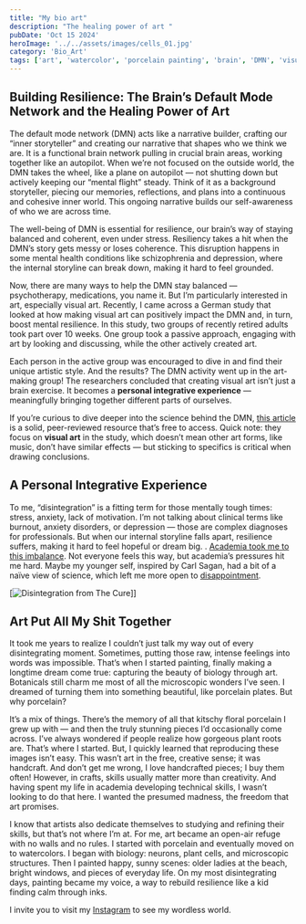 ```yaml
---
title: "My bio art"
description: "The healing power of art "
pubDate: 'Oct 15 2024'
heroImage: '../../assets/images/cells_01.jpg'
category: 'Bio_Art'
tags: ['art', 'watercolor', 'porcelain painting', 'brain', 'DMN', 'visual art', 'default mode network']
---
```

## Building Resilience: The Brain’s Default Mode Network and the Healing Power of Art

The default mode network (DMN) acts like a narrative builder, crafting our “inner storyteller” and creating our narrative that shapes who we think we are. It is a functional brain network pulling in crucial brain areas, working together like an autopilot. When we’re not focused on the outside world, the DMN takes the wheel, like a plane on autopilot — not shutting down but actively keeping our “mental flight” steady. Think of it as a background storyteller, piecing our memories, reflections, and plans into a continuous and cohesive inner world. This ongoing narrative builds our self-awareness of who we are across time.

The well-being of DMN is essential for resilience, our brain’s way of staying balanced and coherent, even under stress. Resiliency takes a hit when the DMN’s story gets messy or loses coherence. This disruption happens in some mental health conditions like schizophrenia and depression, where the internal storyline can break down, making it hard to feel grounded.

Now, there are many ways to help the DMN stay balanced — psychotherapy, medications, you name it. But I’m particularly interested in art, especially visual art. Recently, I came across a German study that looked at how making visual art can positively impact the DMN and, in turn, boost mental resilience. In this study, two groups of recently retired adults took part over 10 weeks. One group took a passive approach, engaging with art by looking and discussing, while the other actively created art.

Each person in the active group was encouraged to dive in and find their unique artistic style. And the results? The DMN activity went up in the art-making group! The researchers concluded that creating visual art isn’t just a brain exercise. It becomes a **personal integrative experience** — meaningfully bringing together different parts of ourselves.

If you’re curious to dive deeper into the science behind the DMN, [this article](https://journals.plos.org/plosone/article?id=10.1371/journal.pone.0101035&ref=popsugar.com&=___psv__p_45297898__t_w_) is a solid, peer-reviewed resource that’s free to access. Quick note: they focus on **visual art** in the study, which doesn’t mean other art forms, like music, don’t have similar effects — but sticking to specifics is critical when drawing conclusions.


## A Personal Integrative Experience

To me, “disintegration” is a fitting term for those mentally tough times: stress, anxiety, lack of motivation. I’m not talking about clinical terms like burnout, anxiety disorders, or depression — those are complex diagnoses for professionals. But when our internal storyline falls apart, resilience suffers, making it hard to feel hopeful or dream big. . [Academia took me to this imbalance]( https://lummoura.github.io/post/bio5/). Not everyone feels this way, but academia’s pressures hit me hard. Maybe my younger self, inspired by Carl Sagan, had a bit of a naïve view of science, which left me more open to [disappointment](https://lummoura.github.io/post/book_01/).


[![Disintegration from The Cure](https://www.youtube.com/watch?v=eRQ3irjdpDw)]]

## Art Put All My Shit Together

It took me years to realize I couldn’t just talk my way out of every disintegrating moment. Sometimes, putting those raw, intense feelings into words was impossible. That’s when I started painting, finally making a longtime dream come true: capturing the beauty of biology through art. Botanicals still charm me most of all the microscopic wonders I’ve seen. I dreamed of turning them into something beautiful, like porcelain plates. But why porcelain?

It’s a mix of things. There’s the memory of all that kitschy floral porcelain I grew up with — and then the truly stunning pieces I’d occasionally come across. I’ve always wondered if people realize how gorgeous plant roots are. That’s where I started.
But, I quickly learned that reproducing these images isn’t easy. This wasn’t art in the free, creative sense; it was handcraft. And don’t get me wrong, I love handcrafted pieces; I buy them often! However, in crafts, skills usually matter more than creativity. And having spent my life in academia developing technical skills, I wasn’t looking to do that here. I wanted the presumed madness, the freedom that art promises.

I know that artists also dedicate themselves to studying and refining their skills, but that’s not where I’m at. For me, art became an open-air refuge with no walls and no rules. I started with porcelain and eventually moved on to watercolors. I began with biology: neurons, plant cells, and microscopic structures. Then I painted happy, sunny scenes: older ladies at the beach, bright windows, and pieces of everyday life. On my most disintegrating days, painting became my voice, a way to rebuild resilience like a kid finding calm through inks.

I invite you to visit my [Instagram]( https://www.instagram.com/_notapproved_/) to see my wordless world. 
